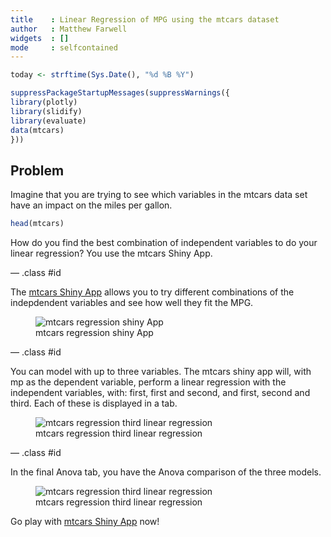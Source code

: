 ```yaml
---
title    : Linear Regression of MPG using the mtcars dataset
author   : Matthew Farwell
widgets  : []
mode     : selfcontained
---
```


```r
today <- strftime(Sys.Date(), "%d %B %Y")
```

```r
suppressPackageStartupMessages(suppressWarnings({
library(plotly)
library(slidify)
library(evaluate)
data(mtcars)
}))
```

## Problem

Imagine that you are trying to see which variables in the mtcars data set have an impact on the miles per gallon.

```r
head(mtcars)
```

How do you find the best combination of independent variables to do your linear regression? You use the mtcars Shiny App.

--- .class #id

The [mtcars Shiny App](https://matthewfarwell.shinyapps.io/DevelopingDataProductsProject) allows you to try different combinations of the indepdendent variables and see how well they fit the MPG.

![mtcars regression shiny App](images/initial-page-small.png)


--- .class #id

You can model with up to three variables. The mtcars shiny app will, with mp as the dependent variable, perform a linear regression with the independent variables, with: first, first and second, and first, second and third. Each of these is displayed in a tab.

![mtcars regression third linear regression](images/comparison-tab-small.png)

--- .class #id


In the final Anova tab, you have the Anova comparison of the three models.

![mtcars regression third linear regression](images/anova-tab-small.png)

Go play with [mtcars Shiny App](https://matthewfarwell.shinyapps.io/DevelopingDataProductsProject) now!

